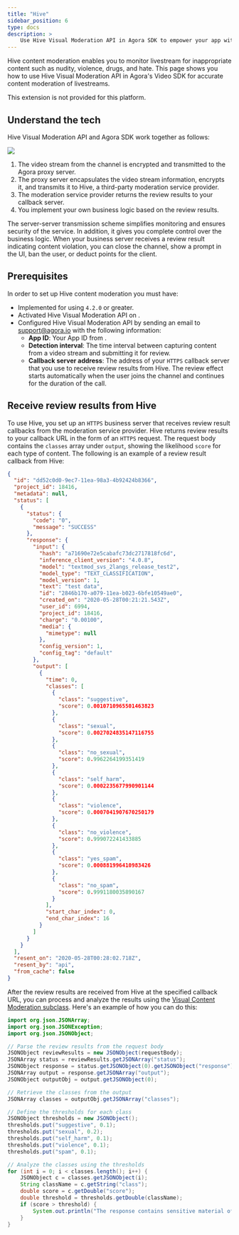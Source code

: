 ```yaml
---
title: "Hive"
sidebar_position: 6
type: docs
description: >
    Use Hive Visual Moderation API in Agora SDK to empower your app with accurate content moderation
---
```


Hive content moderation enables you to monitor livestream for inappropriate content such as nudity, violence, drugs, and hate. This page shows you how to use Hive Visual Moderation API in Agora's Video SDK for accurate content moderation of livestreams.

<PlatformWrapper notAllowed="android,ios,macos,windows">
This extension is not provided for this platform.
</PlatformWrapper>
<PlatformWrapper notAllowed="web,flutter,react-native">


## Understand the tech

Hive Visual Moderation API and Agora SDK work together as follows:

![](/images/extensions-marketplace/hive-diagram.png)

1. The video stream from the channel is encrypted and transmitted to the Agora proxy server.
2. The proxy server encapsulates the video stream information, encrypts it, and transmits it to Hive, a third-party moderation service provider.
3. The moderation service provider returns the review results to your callback server.
4. You implement your own business logic based on the review results.

The server-server transmission scheme simplifies monitoring and ensures security of the service. In addition, it gives you complete control over the business logic. When your business server receives a review result indicating content violation, you can close the channel, show a prompt in the UI, ban the user, or deduct points for the client.

## Prerequisites

In order to set up Hive content moderation you must have:

- Implemented <Link to="../../../interactive-live-streaming/get-started/get-started-sdk"><Vg k="GET_STARTED"/> for
  <Vg k="ILS" /></Link> using <Vg k="VSDK" /> `4.2.0` or greater.
- Activated <Link to="{{Global.AGORA_CONSOLE_URL}}/marketplace/extension/introduce?serviceName=hive">Hive Visual Moderation API</Link> on <Vg k="CONSOLE" />.
- Configured Hive Visual Moderation API by sending an email to support@agora.io with the following information:
    - **App ID**: Your App ID from <Vg k="CONSOLE"/>.
    - **Detection interval**: The time interval between capturing content from a video stream and submitting it for review.
    - **Callback server address**:	The address of your `HTTPS` callback server that you use to receive review
  results from Hive. The review effect starts automatically when the user joins the channel and continues for the duration of the call.

## Receive review results from Hive

To use Hive, you set up an `HTTPS` business server that receives review result callbacks from the moderation service provider. Hive returns review results to your callback URL in the form of an `HTTPS` request. The request body contains the `classes` array under `output`, showing the likelihood `score` for each type of content. The following is an example of a review result callback from Hive:

```json
{
  "id": "dd52c0d0-9ec7-11ea-98a3-4b92424b8366",
  "project_id": 18416,
  "metadata": null,
  "status": [
    {
      "status": {
        "code": "0",
        "message": "SUCCESS"
      },
      "response": {
        "input": {
          "hash": "a71690e72e5cabafc73dc2717818fc6d",
          "inference_client_version": "4.0.8",
          "model": "textmod_svs_2langs_release_test2",
          "model_type": "TEXT_CLASSIFICATION",
          "model_version": 1,
          "text": "test data",
          "id": "2846b170-a079-11ea-b023-6bfe10549ae0",
          "created_on": "2020-05-28T00:21:21.543Z",
          "user_id": 6994,
          "project_id": 18416,
          "charge": "0.00100",
          "media": {
            "mimetype": null
          },
          "config_version": 1,
          "config_tag": "default"
        },
        "output": [
          {
            "time": 0,
            "classes": [
              {
                "class": "suggestive",
                "score": 0.0010710965501463823
              },
              {
                "class": "sexual",
                "score": 0.0027024835147116755
              },
              {
                "class": "no_sexual",
                "score": 0.9962264199351419
              },
              {
                "class": "self_harm",
                "score": 0.0002235677990901144
              },
              {
                "class": "violence",
                "score": 0.0007041907670250179
              },
              {
                "class": "no_violence",
                "score": 0.999072241433885
              },
              {
                "class": "yes_spam",
                "score": 0.000881996410983426
              },
              {
                "class": "no_spam",
                "score": 0.9991180035890167
              }
            ],
            "start_char_index": 0,
            "end_char_index": 16
          }
        ]
      }
    }
  ],
  "resent_on": "2020-05-28T00:28:02.718Z",
  "resent_by": "api",
  "from_cache": false
}
```
After the review results are received from Hive at the specified callback URL, you can process and analyze the results using the [Visual Content Moderation subclass](https://docs.thehive.ai/docs/visual-content-moderation). Here's an example of how you can do this:

```java
import org.json.JSONArray;
import org.json.JSONException;
import org.json.JSONObject;

// Parse the review results from the request body
JSONObject reviewResults = new JSONObject(requestBody);
JSONArray status = reviewResults.getJSONArray("status");
JSONObject response = status.getJSONObject(0).getJSONObject("response");
JSONArray output = response.getJSONArray("output");
JSONObject outputObj = output.getJSONObject(0);

// Retrieve the classes from the output
JSONArray classes = outputObj.getJSONArray("classes");

// Define the thresholds for each class
JSONObject thresholds = new JSONObject();
thresholds.put("suggestive", 0.1);
thresholds.put("sexual", 0.2);
thresholds.put("self_harm", 0.1);
thresholds.put("violence", 0.1);
thresholds.put("spam", 0.1);

// Analyze the classes using the thresholds
for (int i = 0; i < classes.length(); i++) {
    JSONObject c = classes.getJSONObject(i);
    String className = c.getString("class");
    double score = c.getDouble("score");
    double threshold = thresholds.getDouble(className);
    if (score > threshold) {
        System.out.println("The response contains sensitive material of type " + className + " with score " + score + ".");
    }
}
```

</PlatformWrapper>
